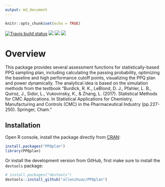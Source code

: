 ---
output: md_document
---

```{r setup, include=FALSE}
knitr::opts_chunk$set(echo = TRUE)
```

[![Travis build status](https://travis-ci.org/allenzhuaz/PPQplan.svg?branch=master)](https://travis-ci.org/allenzhuaz/PPQplan)
[![](https://www.r-pkg.org/badges/version/PPQplan?color=orange)](https://cran.r-project.org/package=PPQplan) 
[![](http://cranlogs.r-pkg.org/badges/grand-total/PPQplan?color=blue)](https://cran.r-project.org/package=PPQplan) 
[![](https://img.shields.io/badge/lifecycle-stable-freshgreen.svg)](https://www.tidyverse.org/lifecycle/#stable)

Overview
========

This package provides several assessment functions for statistically-based PPQ sampling plan, including calculating the passing probability, optimizing the baseline and high performance cutoff points, visualizing the PPQ plan and power dynamically. The analytical idea is based on the simulation methods from the textbook "Burdick, R. K., LeBlond, D. J., Pfahler, L. B., Quiroz, J., Sidor, L., Vukovinsky, K., & Zhang, L. (2017). Statistical Methods for CMC Applications. In Statistical Applications for Chemistry, Manufacturing and Controls (CMC) in the Pharmaceutical Industry (pp.227-250). Springer, Cham."

Installation
------------

Open R console, install the package directly from [CRAN](https://cran.r-project.org/package=PPQplan):

```{r eval=FALSE}
install.packages("PPQplan")
library(PPQplan)
```


Or install the development version from GitHub, first make sure to install the `devtools` package:

```{r eval=FALSE}
# install.packages("devtools")
devtools::install_github("allenzhuaz/PPQplan")
```


